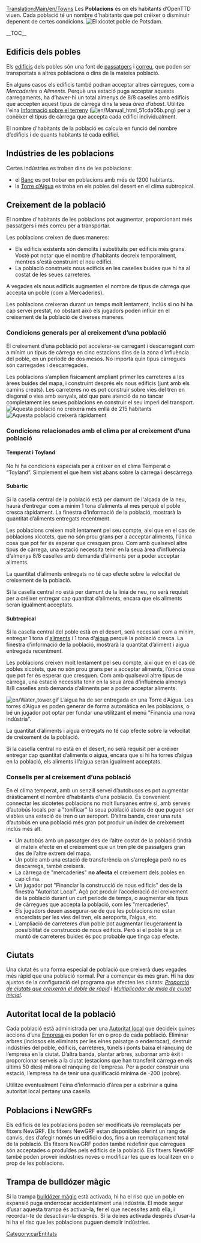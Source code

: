 [[Translation:Main/en/Towns]]{{en/-}}{{ca/Taula de contingut}}
Les '''Poblacions''' és on els habitants d’OpenTTD viuen. Cada població té un nombre d'habitants que pot créixer o disminuir depenent de certes condicions.
[[File:en/Town.png|frame|left|El xicotet poble de Potsdam.]]

__TOC__
{{en/-}}
==Edificis dels pobles==
Els [[Main/ca/Edifici|edificis]] dels pobles són una font de [[Main/ca/Passatgers|passatgers]] i [[Main/ca/Correu|correu]], que poden ser transportats a altres poblacions o dins de la mateixa població.

En alguns casos els edificis també podran acceptar altres càrregues, com a ''Mercaderies'' o ''Aliments''. Perquè una estació puga acceptar aquests carregaments, ha d’haver-hi un total almenys de 8/8 caselles amb edificis que accepten aquest tipus de càrrega dins la seua ''àrea d’abast''. Utilitze l'eina [[Main/ca/Informació sobre el terreny|Informació sobre el terreny]] ([[File:en/Manual html 51cda05b.png]]) per a conèixer el tipus de càrrega que accepta cada edifici individualment.

El nombre d'habitants de la població es calcula en funció del nombre d’edificis i de quants habitants té cada edifici.

==Indústries de les poblacions==
Certes indústries es troben dins de les poblacions:
* el [[Main/ca/Banc|Banc]] es pot trobar en poblacions amb més de 1200 habitants.
* la [[Main/ca/Torre d’Aigua|Torre d’Aigua]] es troba en els pobles del desert en el clima subtropical.

==Creixement de la població==
El nombre d'habitants de les poblacions pot augmentar, proporcionant més passatgers i més correu per a transportar.

Les poblacions creixen de dues maneres:
* Els edificis existents són demolits i substituits per edificis més grans. Vosté pot notar que el nombre d'habitants decreix temporalment, mentres s'està construint el nou edifici.
* La població construeix nous edificis en les caselles buides que hi ha al costat de les seues carreteres.

A vegades els nous edificis augmenten el nombre de tipus de càrrega que accepta un poble (com a Mercaderies).

Les poblacions creixeran durant un temps molt lentament, inclús si no hi ha cap servei prestat, no obstant això els jugadors poden influir en el creixement de la població de diverses maneres.

===Condicions generals per al creixement d’una població===
El creixement d’una població pot accelerar-se carregant i descarregant com a mínim un tipus de càrrega en cinc estacions dins de la zona d’influència del poble, en un període de dos mesos. No importa quin tipus càrregues són carregades i descarregades.

Les poblacions s’amplien físicament ampliant primer les carreteres a les àrees buides del mapa, i construint després els nous edificis (junt amb els camins creats). Les carreteres no es pot construir sobre vies del tren en diagonal o vies amb senyals, així que pare atenció de no tancar completament les seues poblacions en construir el seu imperi del transport.
[[File:en/Town-nogrow.png|frame|left|Aquesta població no creixerà més enllà de 215 habitants]]
[[File:en/Town-grow.png|frame|right|Aquesta població creixerà ràpidament]]
{{en/-}}

===Condicions relacionades amb el clima per al creixement d’una població===
====Temperat i Toyland====
No hi ha condicions especials per a créixer en el clima Temperat o “Toyland”. Simplement el que hem vist abans sobre la càrrega i descàrrega.

====Subàrtic====
Si la casella central de la població està per damunt de l'alçada de la neu, haurà d’entregar com a mínim 1 tona d’aliments al mes perquè el poble cresca ràpidament. La finestra d’informació de la població, mostrarà la quantitat d’aliments entregats recentment.

Les poblacions creixen molt lentament pel seu compte, així que en el cas de poblacions xicotets, que no són prou grans per a acceptar aliments, l’única cosa que pot fer és esperar que cresquen prou. Com amb qualsevol altre tipus de càrrega, una estació necessita tenir en la seua àrea d’influència d’almenys 8/8 caselles amb demanda d’aliments per a poder acceptar aliments.

La quantitat d’aliments entregats no té cap efecte sobre la velocitat de creixement de la població.

Si la casella central no està per damunt de la línia de neu, no serà requisit per a créixer entregar cap quantitat d’aliments, encara que els aliments seran igualment acceptats.

====Subtropical====
Si la casella central del poble està en el desert, serà necessari com a mínim, entregar 1 tona d'[[Main/ca/Aliment|aliments]] i 1 tona d'[[Main/cs/Aigua|aigua]] perquè la població cresca. La finestra d’informació de la població, mostrarà la quantitat d’aliment i aigua entregada recentment.

Les poblacions creixen molt lentament pel seu compte, així que en el cas de pobles xicotets, que no són prou grans per a acceptar aliments, l’única cosa que pot fer és esperar que cresquen. Com amb qualsevol altre tipus de càrrega, una estació necessita tenir en la seua àrea d’influència almenys 8/8 caselles amb demanda d’aliments per a poder acceptar aliments.

[[File:en/Water tower.gif|right]]
L’aigua ha de ser entregada en una Torre d’Aigua. Les torres d’Aigua es poden generar de forma automàtica en les poblacions, o bé un jugador pot optar per fundar una utilitzant el menú "Financia una nova indústria".

La quantitat d’aliments i aigua entregats no té cap efecte sobre la velocitat de creixement de la població.

Si la casella central no està en el desert, no serà requisit per a créixer entregar cap quantitat d’aliments o  aigua, encara que si hi ha torres d’aigua en la població, els aliments i l’aigua seran igualment acceptats.

===Consells per al creixement d’una població===
En el clima temperat, amb un senzill servei d’autobusos es pot augmentar dràsticament el nombre d'habitants d'una població.
És convenient connectar les xicotetes poblacions no molt llunyanes entre si, amb serveis d’autobús locals per a "tonificar" la seua població abans de que puguen ser viables una estació de tren o un aeroport.
D’altra banda, crear una ruta d’autobús en una població més gran pot produir un índex de creixement inclús més alt.
* Un autobús amb un passatger des de l’altre costat de la població tindrà el mateix efecte en el creixement que un tren ple de passatgers gran des de l’altre extrem del mapa.
* Un poble amb una estació de transferència on s’arreplega però no es descarrega, també creixerà.
* La càrrega de "mercaderies" '''no afecta''' el creixement dels pobles en cap clima.
* Un jugador pot "Financiar la construcció de nous edificis" des de la finestra "Autoritat Local". Açò pot produir l’acceleració del creixement de la població durant un curt període de temps, o augmentar els tipus de càrregues que accepta la població, com les "mercaderies".
* Els jugadors deuen assegurar-se de que les poblacions no estan encerclats per les vies del tren, els aeroports, l’aigua, etc.
* L’ampliació de carreteres d’un poble pot augmentar lleugerament la possibilitat de construcció de nous edificis. Però si el poble té ja un muntó de carreteres buides és poc probable que tinga cap efecte.

==Ciutats==
Una ciutat és una forma especial de població que creixerà dues vegades més ràpid que una població normal. Per a començar és més gran. Hi ha dos ajustos de la configuració del programa que afecten les ciutats: ''[[Main/en/Paràmetres avançats/Economia/Ca#Proporció de ciutats que creixerán el doble de ràpid|Proporció de ciutats que creixerán el doble de ràpid]]'' i ''[[Main/en/Paràmetres avançats/Economia/Ca#Multiplicador de mida de ciutat inicial|Multiplicador de mida de ciutat inicial]]''.

==Autoritat local de la població==
Cada població està administrada per una [[Main/ca/Autoritat local|Autoritat local]] que decideix quines accions d’una [[Main/ca/Empresa|Empresa]] es poden fer en o prop de cada població. Eliminar arbres (inclosos els eliminats per les eines paisatge o enderrocar), destruir indústries del poble, edificis, carreteres, túnels i ponts baixa el rànquing de l’empresa en la ciutat. D’altra banda, plantar arbres, subornar amb èxit i proporcionar serveis a la ciutat (estacions que han transferit càrrega en els últims 50 dies) millora el rànquing de l’empresa. Per a poder construir una estació, l’empresa ha de tenir una qualificació mínima de -200 (pobre).

Utilitze eventualment l'eina d’informació d’àrea per a esbrinar a quina autoritat local pertany una casella.

==Poblacions i NewGRFs==
Els edificis de les poblacions poden ser modificats i/o reemplaçats per fitxers NewGRF. Els fitxers NewGRF estan disponibles oferint un rang de canvis, des d’afegir només un edifici o dos, fins a un reemplaçament total de la població. Els fitxers NewGRF poden també redefinir que càrregues són acceptades o produïdes pels edificis de la població. Els fitxers NewGRF també poden proveir indústries noves o modificar les que es localitzen en o prop de les poblacions.

==Trampa de bulldózer màgic==
Si la trampa [[Main/en/Trucs/Ca#Bulldózer màgic|bulldózer màgic]] està activada, hi ha el risc que un poble en expansió puga enderrocar accidentalment una indústria. El mode segur d’usar aquesta trampa és activar-la, fer el que necessites amb ella, i recordar-te de desactivar-la després. Si la deixes activada després d’usar-la hi ha el risc que les poblacions puguen demolir indústries.

[[Category:ca/Entitats]]